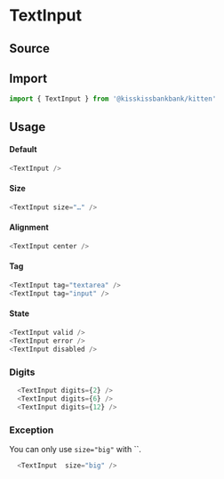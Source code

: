 

<Meta title="Form/TextInput" component={TextInput} />

# TextInput

## Source

<FileUrl filepath={__filename} />

## Import

```js
import { TextInput } from '@kisskissbankbank/kitten'
```

## Usage

<Canvas>
  <Story name="Example" story={stories.Default} />
</Canvas>

#### Default

```js
<TextInput />
```

#### Size

```js
<TextInput size="…" />
```

#### Alignment

```js
<TextInput center />
```

#### Tag

```js
<TextInput tag="textarea" />
<TextInput tag="input" />
```

#### State

```js
<TextInput valid />
<TextInput error />
<TextInput disabled />
```

### Digits

```js
  <TextInput digits={2} />
  <TextInput digits={6} />
  <TextInput digits={12} />
```

### Exception

You can only use `size="big"` with ``.

```js
  <TextInput  size="big" />
```
